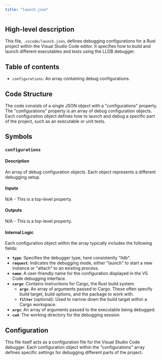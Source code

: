 ```yaml
---
title: "launch.json"
---
```


## High-level description
This file, `.vscode/launch.json`, defines debugging configurations for a Rust project within the Visual Studio Code editor. It specifies how to build and launch different executables and tests using the LLDB debugger.

## Table of contents
- `configurations`: An array containing debug configurations.

## Code Structure
The code consists of a single JSON object with a "configurations" property. The "configurations" property is an array of debug configuration objects. Each configuration object defines how to launch and debug a specific part of the project, such as an executable or unit tests.

## Symbols
### `configurations`
#### Description
An array of debug configuration objects. Each object represents a different debugging setup.

#### Inputs
N/A - This is a top-level property.

#### Outputs
N/A - This is a top-level property.

#### Internal Logic
Each configuration object within the array typically includes the following fields:

- **`type`**: Specifies the debugger type, here consistently "lldb".
- **`request`**: Indicates the debugging mode, either "launch" to start a new instance or "attach" to an existing process.
- **`name`**: A user-friendly name for the configuration displayed in the VS Code debugging interface.
- **`cargo`**:  Contains instructions for Cargo, the Rust build system.
    - **`args`**: An array of arguments passed to Cargo. These often specify build target, build options, and the package to work with.
    - **`filter`** (optional): Used to narrow down the build target within a Cargo workspace.
- **`args`**: An array of arguments passed to the executable being debugged.
- **`cwd`**: The working directory for the debugging session.

## Configuration
This file itself acts as a configuration file for the Visual Studio Code debugger. Each configuration object within the "configurations" array defines specific settings for debugging different parts of the project. 
